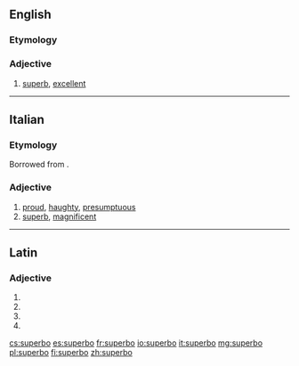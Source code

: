 ==English==

===Etymology===
{{suffix|superb|o|lang=en}}

===Adjective===
{{en-adj}}

# {{context|slang|lang=en}} [[superb]], [[excellent]]

----

==Italian==

===Etymology===
Borrowed from {{etyl|la|it}} {{term|superbus|lang=la}}.

===Adjective===
{{it-adj|superb}}

# [[proud]], [[haughty]], [[presumptuous]]
# [[superb]], [[magnificent]]

----

==Latin==

===Adjective===
{{la-adj-form|superbō}}

# {{inflection of|superbus||dat|m|s|lang=la}}
# {{inflection of|superbus||dat|n|s|lang=la}}
# {{inflection of|superbus||abl|m|s|lang=la}}
# {{inflection of|superbus||abl|n|p|lang=la}}

[[cs:superbo]]
[[es:superbo]]
[[fr:superbo]]
[[io:superbo]]
[[it:superbo]]
[[mg:superbo]]
[[pl:superbo]]
[[fi:superbo]]
[[zh:superbo]]